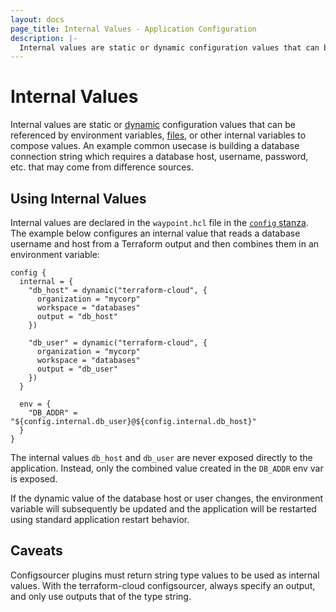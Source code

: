 ```yaml
---
layout: docs
page_title: Internal Values - Application Configuration
description: |-
  Internal values are static or dynamic configuration values that can be referenced by environment variables or files to compose values.
---
```


# Internal Values

Internal values are static or [dynamic](/waypoint/docs/app-config/dynamic)
configuration values that can be referenced by environment variables,
[files](/waypoint/docs/app-config/files), or other internal variables to compose
values. An example common usecase is building a database connection string
which requires a database host, username, password, etc. that may come from difference sources.

## Using Internal Values

Internal values are declared in the `waypoint.hcl` file in the
[`config` stanza](/waypoint/docs/waypoint-hcl/config). The example below configures
an internal value that reads a database username and host from a Terraform
output and then combines them in an environment variable:

```hcl
config {
  internal = {
    "db_host" = dynamic("terraform-cloud", {
      organization = "mycorp"
      workspace = "databases"
      output = "db_host"
    })

    "db_user" = dynamic("terraform-cloud", {
      organization = "mycorp"
      workspace = "databases"
      output = "db_user"
    })
  }

  env = {
    "DB_ADDR" = "${config.internal.db_user}@${config.internal.db_host}"
  }
}
```

The internal values `db_host` and `db_user` are never exposed directly
to the application. Instead, only the combined value created in the
`DB_ADDR` env var is exposed.

If the dynamic value of the database host or user changes, the environment
variable will subsequently be updated and the application will be restarted
using standard application restart behavior.

## Caveats

Configsourcer plugins must return string type values to be used as internal values.
With the terraform-cloud configsourcer, always specify an output, and only use outputs
that of the type string.
